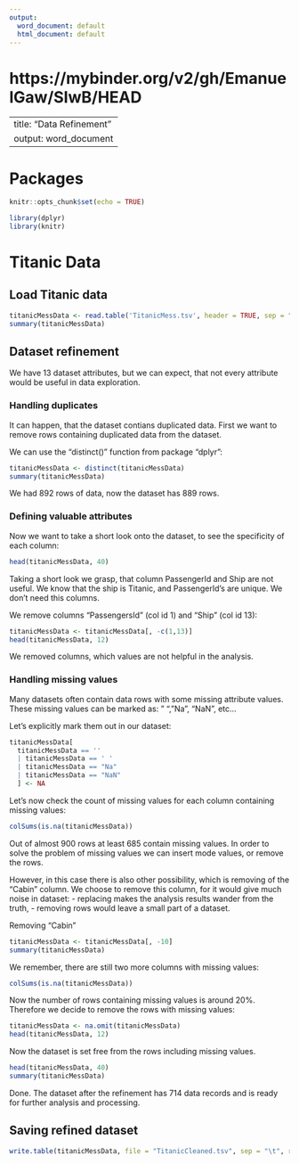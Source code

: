 ---
output:
  word_document: default
  html_document: default
---
# https://mybinder.org/v2/gh/EmanuelGaw/SIwB/HEAD

---
title: "Data Refinement"
output: word_document
---

# Packages

```{r setup, include=FALSE}
knitr::opts_chunk$set(echo = TRUE)
```

```{r load-packages, include=FALSE}
library(dplyr)
library(knitr)
```

# Titanic Data

## Load Titanic data

```{r}
titanicMessData <- read.table('TitanicMess.tsv', header = TRUE, sep = "\t", row.names = NULL)
summary(titanicMessData) 
```
## Dataset refinement

We have 13 dataset attributes, 
but we can expect, that not every attribute would be useful in data exploration.

### Handling duplicates

It can happen, that the dataset contians duplicated data.
First we want to remove rows containing duplicated data from the dataset.

We can use the "distinct()" function from package "dplyr":

```{r}
titanicMessData <- distinct(titanicMessData)
summary(titanicMessData)
```
We had 892 rows of data, now the dataset has 889 rows.

### Defining valuable attributes

Now we want to take a short look onto the dataset, to see the specificity of each column:
      
```{r}
head(titanicMessData, 40)
```

Taking a short look we grasp, that column PassengerId and Ship are not useful.
We know that the ship is Titanic, and PassengerId's are unique. We don't need this columns.

We remove columns "PassengersId" (col id 1) and "Ship" (col id 13):

```{r}
titanicMessData <- titanicMessData[, -c(1,13)]
head(titanicMessData, 12)
```

We removed columns, which values are not helpful in the analysis.

### Handling missing values

Many datasets often contain data rows with some missing attribute values.
These missing values can be marked as: " ", "Na", "NaN", etc...

Let's explicitly mark them out in our dataset:

```{r}

titanicMessData[
  titanicMessData == ''
  | titanicMessData == ' '
  | titanicMessData == "Na"
  | titanicMessData == "NaN"
  ] <- NA

```

Let's now check the count of missing values for each column containing missing values:

```{r}
colSums(is.na(titanicMessData))
```
Out of almost 900 rows at least 685 contain missing values.
In order to solve the problem of missing values we can insert mode values, or remove the rows.

However, in this case there is also other possibility, which is removing of the "Cabin" column.
We choose to remove this column, for it would give much noise in dataset: 
- replacing makes the analysis results wander from the truth, 
- removing rows would leave a small part of a dataset.

Removing "Cabin" 

```{r}
titanicMessData <- titanicMessData[, -10]
summary(titanicMessData)
```
We remember, there are still two more columns with missing values:

```{r}
colSums(is.na(titanicMessData))
```
Now the number of rows containing missing values is around 20%.
Therefore we decide to remove the rows with missing values:

```{r}
titanicMessData <- na.omit(titanicMessData)
head(titanicMessData, 12)
```

Now the dataset is set free from the rows including missing values.

```{r}
head(titanicMessData, 40)
summary(titanicMessData)
```

Done. The dataset after the refinement has 714 data records 
and is ready for further analysis and processing.

## Saving refined dataset

```{r}
write.table(titanicMessData, file = "TitanicCleaned.tsv", sep = "\t", row.names=FALSE)
```